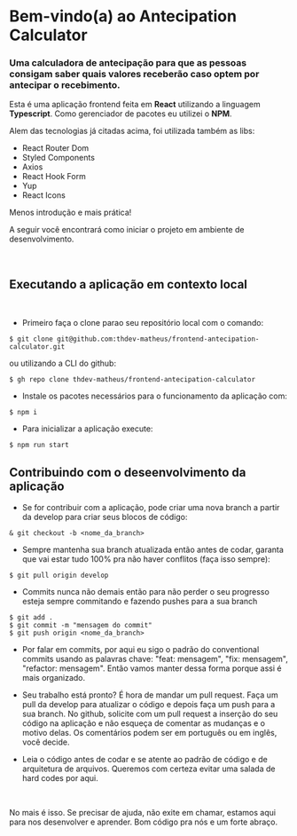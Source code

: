 
<Meta title="Introdução" />

# Bem-vindo(a) ao Antecipation Calculator

### Uma calculadora de antecipação para que as pessoas consigam saber quais valores receberão caso optem por antecipar o recebimento.

<p>
  Esta é uma aplicação frontend feita em <strong>React</strong> utilizando a
  linguagem <strong>Typescript</strong>. Como gerenciador de pacotes eu utilizei
  o <strong>NPM</strong>.
</p>
<p>Alem das tecnologias já citadas acima, foi utilizada também as libs:</p>

<ul>
  <li>React Router Dom</li>
  <li>Styled Components</li>
  <li>Axios</li>
  <li>React Hook Form</li>
  <li>Yup</li>
  <li>React Icons</li>
</ul>

<p>Menos introdução e mais prática!</p>
<p>
  A seguir você encontrará como iniciar o projeto em ambiente de
  desenvolvimento.
</p>

<br />

## Executando a aplicação em contexto local

<br />

- Primeiro faça o clone parao seu repositório local com o comando:

```shell
$ git clone git@github.com:thdev-matheus/frontend-antecipation-calculator.git
```

ou utilizando a CLI do github:

```shell
$ gh repo clone thdev-matheus/frontend-antecipation-calculator
```

- Instale os pacotes necessários para o funcionamento da aplicação com:

```shell
$ npm i
```

- Para inicializar a aplicação execute:

```shell
$ npm run start
```

## Contribuindo com o deseenvolvimento da aplicação

- Se for contribuir com a aplicação, pode criar uma nova branch a partir da develop para criar seus blocos de código:

```shell
& git checkout -b <nome_da_branch>
```

- Sempre mantenha sua branch atualizada então antes de codar, garanta que vai estar tudo 100% pra não haver conflitos (faça isso sempre):

```shell
$ git pull origin develop
```

- Commits nunca não demais então para não perder o seu progresso esteja sempre commitando e fazendo pushes para a sua branch

```shell
$ git add .
$ git commit -m "mensagem do commit"
$ git push origin <nome_da_branch>
```

- Por falar em commits, por aqui eu sigo o padrão do conventional commits usando as palavras chave: "feat: mensagem", "fix: mensagem", "refactor: mensagem". Então vamos manter dessa forma porque assi é mais organizado.

- Seu trabalho está pronto? É hora de mandar um pull request. Faça um pull da develop para atualizar o código e depois faça um push para a sua branch. No github, solicite com um pull request a inserção do seu código na aplicação e não esqueça de comentar as mudanças e o motivo delas. Os comentários podem ser em português ou em inglês, você decide.

- Leia o código antes de codar e se atente ao padrão de código e de arquitetura de arquivos. Queremos com certeza evitar uma salada de hard codes por aqui.

<br />

<p>
  No mais é isso. Se precisar de ajuda, não exite em chamar, estamos aqui para
  nos desenvolver e aprender. Bom código pra nós e um forte abraço.
</p>
